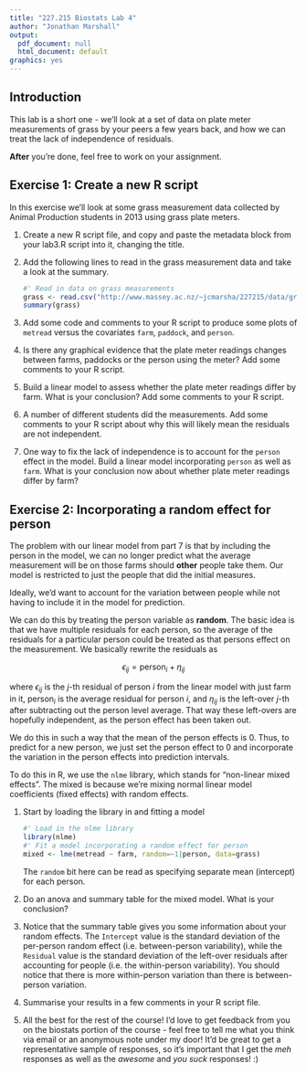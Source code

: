 ```yaml
---
title: "227.215 Biostats Lab 4"
author: "Jonathan Marshall"
output:
  pdf_document: null
  html_document: default
graphics: yes
---
```


## Introduction ##

This lab is a short one - we'll look at a set of data on plate meter measurements of grass by your peers a few years back, and how we can treat the lack of independence of residuals.

**After** you're done, feel free to work on your assignment.

## Exercise 1: Create a new R script

In this exercise we'll look at some grass measurement data collected by Animal Production students in 2013 using grass plate meters.

1. Create a new R script file, and copy and paste the metadata block from your lab3.R script into it, changing the title.

2. Add the following lines to read in the grass measurement data and take a look at the summary.

    ```r
    #' Read in data on grass measurements
    grass <- read.csv("http://www.massey.ac.nz/~jcmarsha/227215/data/grass.csv")
    summary(grass)
    ```

3. Add some code and comments to your R script to produce some plots of `metread` versus the covariates `farm`, `paddock`, and `person`.

4. Is there any graphical evidence that the plate meter readings changes between farms, paddocks or the person using the meter? Add some comments to your R script.

5. Build a linear model to assess whether the plate meter readings differ by farm. What is your conclusion? Add some comments to your R script.

6. A number of different students did the measurements. Add some comments to your R script about why this will likely mean the residuals are not independent.

7. One way to fix the lack of independence is to account for the `person` effect in the model. Build a linear model incorporating `person` as well as `farm`. What is your conclusion now about whether plate meter readings differ by farm?

## Exercise 2: Incorporating a random effect for person

The problem with our linear model from part 7 is that by including the person in the model, we can no longer predict what the average measurement will be on those farms should **other** people take them. Our model is restricted to just the people that did the initial measures.

Ideally, we'd want to account for the variation between people while not having to include it in the model for prediction.

We can do this by treating the person variable as **random**. The basic idea is that we have multiple residuals for each person, so the average of the residuals for a particular person could be treated as that persons effect on the measurement.  We basically rewrite the residuals as

$$
\epsilon_{ij} = \mathsf{person}_i + \eta_{ij}
$$

where $\epsilon_{ij}$ is the $j$-th residual of person $i$ from the linear model with just farm in it, $\mathsf{person}_i$ is the average residual for person $i$, and $\eta_{ij}$ is the left-over $j$-th after subtracting out the person level average. That way these left-overs are hopefully independent, as the person effect has been taken out.

We do this in such a way that the mean of the person effects is 0. Thus, to predict for a new person, we just set the person effect to 0 and incorporate the variation in the person effects into prediction intervals.

To do this in R, we use the `nlme` library, which stands for "non-linear mixed effects". The mixed is because we're mixing normal linear model coefficients (fixed effects) with random effects.

1. Start by loading the library in and fitting a model

    ```r
    #' Load in the nlme library
    library(nlme)
    #' Fit a model incorporating a random effect for person
    mixed <- lme(metread ~ farm, random=~1|person, data=grass)
    ```

    The `random` bit here can be read as specifying separate mean (intercept) for each person.

2. Do an anova and summary table for the mixed model. What is your conclusion?

3. Notice that the summary table gives you some information about your random effects. The `Intercept` value is the standard deviation of the per-person random effect (i.e. between-person variability), while the `Residual` value is the standard deviation of the left-over residuals after accounting for people (i.e. the within-person variability). You should notice that there is more within-person variation than there is between-person variation.

4. Summarise your results in a few comments in your R script file.

5. All the best for the rest of the course! I'd love to get feedback from you on the biostats portion of the course - feel free to tell me what you think via email or an anonymous note under my door! It'd be great to get a representative sample of responses, so it's important that I get the *meh* responses as well as the *awesome* and *you suck* responses! :)